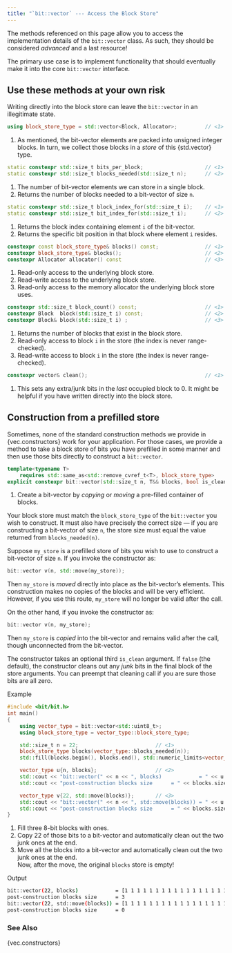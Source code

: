 ```yaml
---
title: "`bit::vector` --- Access the Block Store"
---
```


The methods referenced on this page allow you to access the implementation details of the `bit::vector` class.
As such, they should be considered *advanced* and a last resource!

The primary use case is to implement functionality that should eventually make it into the core `bit::vector` interface.

::: {.callout-caution}
# Use these methods at your own risk
Writing directly into the block store can leave the `bit::vector` in an illegitimate state.
:::

```cpp
using block_store_type = std::vector<Block, Allocator>;         // <1>
```
1. As mentioned, the bit-vector elements are packed into unsigned integer blocks. In turn, we collect those blocks in a _store_ of this {std.vector} type.

```cpp
static constexpr std::size_t bits_per_block;                    // <1>
static constexpr std::size_t blocks_needed(std::size_t n);      // <2>
```
1. The number of bit-vector elements we can store in a single block.
2. Returns the number of blocks needed to a bit-vector of size `n`.

```cpp
static constexpr std::size_t block_index_for(std::size_t i);    // <1>
static constexpr std::size_t bit_index_for(std::size_t i);      // <2>
```
1. Returns the block index containing element `i` of the bit-vector.
2. Returns the specific bit position in that block where element `i` resides.

```cpp
constexpr const block_store_type& blocks() const;               // <1>
constexpr block_store_type& blocks();                           // <2>
constexpr Allocator allocator() const                           // <3>
```
1. Read-only access to the underlying block store.
2. Read-write access to the underlying block store.
3. Read-only access to the memory allocator the underlying block store uses.

```cpp
constexpr std::size_t block_count() const;                      // <1>
constexpr Block  block(std::size_t i) const;                    // <2>
constexpr Block& block(std::size_t i) ;                         // <3>
```
1. Returns the number of blocks that exist in the block store.
2. Read-only access to block `i` in the store (the index is never range-checked).
3. Read-write access to block `i` in the store (the index is never range-checked).

```cpp
constexpr vector& clean();                                      // <1>
```
1. This sets any extra/junk bits in the _last_ occupied block to 0. It might be helpful if you have written directly into the block store.

## Construction from a prefilled store

Sometimes, none of the standard construction methods we provide in {vec.constructors} work for your application.
For those cases, we provide a method to take a block store of bits you have prefilled in some manner and then use those bits directly to construct a `bit::vector`.

```cpp
template<typename T>
    requires std::same_as<std::remove_cvref_t<T>, block_store_type>
explicit constexpr bit::vector(std::size_t n, T&& blocks, bool is_clean = false);   // <1>
```
1. Create a bit-vector by *copying* or *moving* a pre-filled container of blocks.

::: {.callout-important}
Your block store must match the `block_store_type` of the `bit::vector` you wish to construct.
It must also have precisely the correct size --- if you are constructing a bit-vector of size `n`, the store size must equal the value returned from `blocks_needed(n)`.
:::

Suppose `my_store` is a prefilled store of bits you wish to use to construct a bit-vector of size `n`.
If you invoke the constructor as:
```cpp
bit::vector v(n, std::move(my_store));
```
Then `my_store` is *moved* directly into place as the bit-vector's elements.
This construction makes no copies of the blocks and will be very efficient.
However, if you use this route, `my_store` will no longer be valid after the call.

On the other hand, if you invoke the constructor as:
```cpp
bit::vector v(n, my_store);
```
Then `my_store` is *copied* into the bit-vector and remains valid after the call, though unconnected from the bit-vector.

::: {.callout-tip}
The constructor takes an optional third `is_clean` argument.
If `false` (the default), the constructor cleans out any _junk_ bits in the final block of the store arguments.
You can preempt that cleaning call if you are sure those bits are all zero.
:::

[Example]{.bt}
```cpp
#include <bit/bit.h>
int main()
{
    using vector_type = bit::vector<std::uint8_t>;
    using block_store_type = vector_type::block_store_type;

    std::size_t n = 22;                         // <1>
    block_store_type blocks(vector_type::blocks_needed(n));
    std::fill(blocks.begin(), blocks.end(), std::numeric_limits<vector_type::block_type>::max());

    vector_type u{n, blocks};                   // <2>
    std::cout << "bit::vector(" << n << ", blocks)            = " << u    << '\n';
    std::cout << "post-construction blocks size      = " << blocks.size() << '\n';

    vector_type v{22, std::move(blocks)};       // <3>
    std::cout << "bit::vector(" << n << ", std::move(blocks)) = " << u    << '\n';
    std::cout << "post-construction blocks size      = " << blocks.size() << '\n';
}
```
1. Fill three 8-bit blocks with ones.
2. Copy 22 of those bits to a bit-vector and automatically clean out the two junk ones at the end.
3. Move all the blocks into a bit-vector and automatically clean out the two junk ones at the end. \
   Now, after the move, the original `blocks` store is empty!

[Output]{.bt}
```bash
bit::vector(22, blocks)            = [1 1 1 1 1 1 1 1 1 1 1 1 1 1 1 1 1 1 1 1 1 1]
post-construction blocks size      = 3
bit::vector(22, std::move(blocks)) = [1 1 1 1 1 1 1 1 1 1 1 1 1 1 1 1 1 1 1 1 1 1]
post-construction blocks size      = 0
```

### See Also
{vec.constructors}